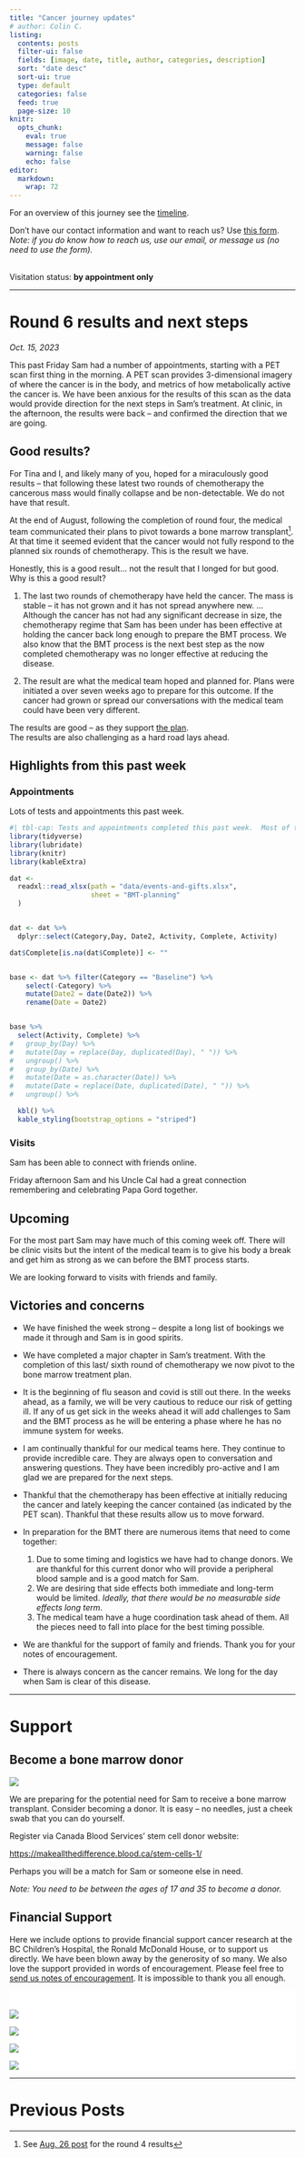 ```yaml
---
title: "Cancer journey updates"
# author: Colin C.
listing:
  contents: posts
  filter-ui: false
  fields: [image, date, title, author, categories, description]
  sort: "date desc"
  sort-ui: true
  type: default
  categories: false
  feed: true
  page-size: 10
knitr: 
  opts_chunk: 
    eval: true
    message: false
    warning: false
    echo: false
editor: 
  markdown: 
    wrap: 72
---
```


For an overview of this journey see the [timeline](./timeline.html).

Don't have our contact information and want to reach us? Use [this
form](/contact.html). <br />*Note: if you do know how to reach us, use
our email, or message us (no need to use the form).*

<br/> Visitation status: **by appointment only**

------------------------------------------------------------------------





# Round 6 results and next steps

_Oct. 15, 2023_

This past Friday Sam had a number of appointments, starting with a PET
scan first thing in the morning. A PET scan provides 3-dimensional
imagery of where the cancer is in the body, and metrics of how
metabolically active the cancer is. We have been anxious for the results
of this scan as the data would provide direction for the next steps in
Sam's treatment. At clinic, in the afternoon, the results were back --
and confirmed the direction that we are going.

## Good results?

For Tina and I, and likely many of you, hoped for a miraculously good
results -- that following these latest two rounds of chemotherapy the
cancerous mass would finally collapse and be non-detectable. We do not
have that result.

At the end of August, following the completion of round four, the
medical team communicated their plans to pivot towards a bone marrow
transplant[^1]. At that time it seemed evident that the cancer would not
fully respond to the planned six rounds of chemotherapy. This is the
result we have.

[^1]: See [Aug. 26
    post](/posts/2308/2023-08-26_results-and-recommendations.qmd) for
    the round 4 results

Honestly, this is a good result... not the result that I longed for but
good. Why is this a good result?

1.  The last two rounds of chemotherapy have held the cancer. The mass
    is stable -- it has not grown and it has not spread anywhere new.
    ... Although the cancer has not had any significant decrease in size, the
    chemotherapy regime that Sam has been under has been effective at
    holding the cancer back long enough to prepare the BMT process.  We also know that the BMT process is the next best step as the now completed chemotherapy was no longer effective at reducing the disease.

2.  The result are what the medical team hoped and planned for. Plans
    were initiated a over seven weeks ago to prepare for this outcome.
    If the cancer had grown or spread our conversations with the medical
    team could have been very different.

The results are good -- as they support [the plan](/plan.qmd).\
The results are also challenging as a hard road lays ahead.

## Highlights from this past week

### Appointments

Lots of tests and appointments this past week.

```r
#| tbl-cap: Tests and appointments completed this past week.  Most of these were to create baseline measurements of Sam before starting the BMT treatment protocols. 
library(tidyverse)
library(lubridate)
library(knitr)
library(kableExtra)

dat <- 
  readxl::read_xlsx(path = "data/events-and-gifts.xlsx",
                    sheet = "BMT-planning"
  )


dat <- dat %>% 
  dplyr::select(Category,Day, Date2, Activity, Complete, Activity)

dat$Complete[is.na(dat$Complete)] <- ""


base <- dat %>% filter(Category == "Baseline") %>% 
    select(-Category) %>% 
    mutate(Date2 = date(Date2)) %>% 
    rename(Date = Date2)


base %>%
  select(Activity, Complete) %>% 
#   group_by(Day) %>% 
#   mutate(Day = replace(Day, duplicated(Day), " ")) %>% 
#   ungroup() %>% 
#   group_by(Date) %>% 
#   mutate(Date = as.character(Date)) %>% 
#   mutate(Date = replace(Date, duplicated(Date), " ")) %>% 
#   ungroup() %>% 

  kbl() %>% 
  kable_styling(bootstrap_options = "striped")


```

### Visits

Sam has been able to connect with friends online.

Friday afternoon Sam and his Uncle Cal had a great connection
remembering and celebrating Papa Gord together.

## Upcoming

For the most part Sam may have much of this coming week off. There will
be clinic visits but the intent of the medical team is to give his body
a break and get him as strong as we can before the BMT process starts.

We are looking forward to visits with friends and family.

## Victories and concerns

-   We have finished the week strong -- despite a long list of bookings
    we made it through and Sam is in good spirits.

-   We have completed a major chapter in Sam's treatment. With the
    completion of this last/ sixth round of chemotherapy we now pivot to
    the bone marrow treatment plan.

-   It is the beginning of flu season and covid is still out there. In
    the weeks ahead, as a family, we will be very cautious to reduce our
    risk of getting ill. If any of us get sick in the weeks ahead it
    will add challenges to Sam and the BMT process as he will be
    entering a phase where he has no immune system for weeks.

-   I am continually thankful for our medical teams here. They continue
    to provide incredible care. They are always open to conversation and
    answering questions. They have been incredibly pro-active and I am
    glad we are prepared for the next steps.

-   Thankful that the chemotherapy has been effective at initially
    reducing the cancer and lately keeping the cancer contained (as
    indicated by the PET scan). Thankful that these results allow us to
    move forward.

-   In preparation for the BMT there are numerous items that need to
    come together:

    1.  Due to some timing and logistics we have had to change donors.
        We are thankful for this current donor who will provide a
        peripheral blood sample and is a good match for Sam.
    2.  We are desiring that side effects both immediate and long-term
        would be limited. *Ideally, that there would be no measurable
        side effects long term*.
    3.  The medical team have a huge coordination task ahead of them.
        All the pieces need to fall into place for the best timing
        possible.

-   We are thankful for the support of family and friends. Thank you for
    your notes of encouragement.

-   There is always concern as the cancer remains. We long for the day
    when Sam is clear of this disease.


------------------------------------------------------------------------

# Support

:::callout-important
## Become a bone marrow donor

[![](https://www.blood.ca/themes/custom/cbs_bootstrap_sass/CBS_Logo_descriptors_RGB-WhiteBG.svg){style="max-width:80%}](https://makeallthedifference.blood.ca/stem-cells-1/)

We are preparing for the potential need for Sam to receive a bone marrow transplant.  Consider becoming a donor.  It is easy -- no needles, just a cheek swab that you can do yourself.  

Register via Canada Blood Services' stem cell donor website: 

[https://makeallthedifference.blood.ca/stem-cells-1/](https://makeallthedifference.blood.ca/stem-cells-1/)

Perhaps you will be a match for Sam or someone else in need.  

_Note: You need to be between the ages of 17 and 35 to become a donor._
:::




## Financial Support

Here we include options to provide financial support cancer research at
the BC Children's Hospital, the Ronald McDonald House, or to support us
directly. We have been blown away by the generosity of so many. We also
love the support provided in words of encouragement. Please feel free to
[send us notes of encouragement](contact.html). It is impossible to
thank you all enough.

::: {.support-container style="background-color: #fff"}

::: {.support layout-ncol="2" style="background-color: #fff; padding-top:1.4em; padding-right:2em"}
[![](/img/bc-childrens_logo.png)](http://www.bcchildrens.ca/donate) 

[![](https://samsstory.s3.ca-central-1.amazonaws.com/donate-button.png)](https://gofund.me/e060f5b6)



[![](https://samsstory.s3.ca-central-1.amazonaws.com/rmdhbc.png)](https://rmhbc.ca)

[![](https://www.friendsofchildren.ca/application/themes/foc/images/logo.png)](https://www.friendsofchildren.ca)

:::
:::


------------------------------------------------------------------------

# Previous Posts
